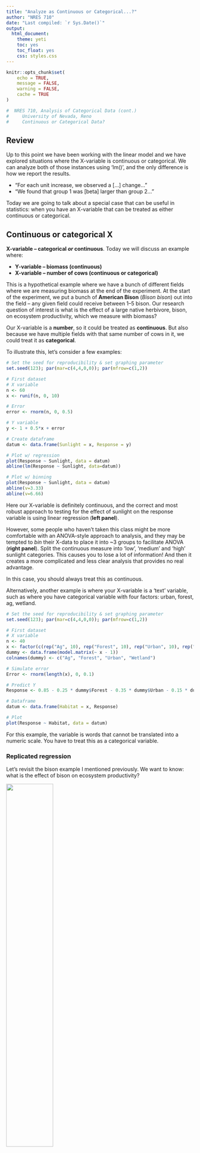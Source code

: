 ```yaml
---
title: "Analyze as Continuous or Categorical...?"
author: "NRES 710"
date: "Last compiled: `r Sys.Date()`"
output: 
  html_document: 
    theme: yeti
    toc: yes
    toc_float: yes
    css: styles.css
---
```


```r

knitr::opts_chunk$set(
	echo = TRUE,
	message = FALSE,
	warning = FALSE,
	cache = TRUE
)
```

```r

#  NRES 710, Analysis of Categorical Data (cont.)
#     University of Nevada, Reno
#     Continuous or Categorical Data?

```

## Review

Up to this point we have been working with the linear model and we have explored situations where the X-variable is continuous or categorical. We can analyze both of those instances using 'lm()', and the only difference is how we report the results. 

- "For each unit increase, we observed a [...] change..."
- "We found that group 1 was [beta] larger than group 2..."

Today we are going to talk about a special case that can be useful in statistics: when you have an X-variable that can be treated as either continuous or categorical.

## Continuous or categorical X

**X-variable -- categorical *or* continuous**. Today we will discuss an example where:

- **Y-variable -- biomass (continuous)**
- **X-variable -- number of cows (continuous or categorical)**

This is a hypothetical example where we have a bunch of different fields where we are measuring biomass at the end of the experiment. At the start of the experiment, we put a bunch of **American Bison** (*Bison bison*) out into the field -- any given field could receive between 1--5 bison. Our research question of interest is what is the effect of a large native herbivore, bison, on ecosystem productivity, which we measure with biomass?

Our X-variable is a **number**, so it could be treated as **continuous**. But also because we have multiple fields with that same number of cows in it, we could treat it as **categorical**.

To illustrate this, let's consider a few examples:

```r
# Set the seed for reproducibility & set graphing parameter
set.seed(123); par(mar=c(4,4,0,0)); par(mfrow=c(1,2))

# First dataset
# X variable
n <- 60
x <- runif(n, 0, 10)

# Error
error <- rnorm(n, 0, 0.5)

# Y variable
y <- 1 + 0.5*x + error

# Create dataframe
datum <- data.frame(Sunlight = x, Response = y)

# Plot w/ regression
plot(Response ~ Sunlight, data = datum)
abline(lm(Response ~ Sunlight, data=datum))

# Plot w/ binning
plot(Response ~ Sunlight, data = datum)
abline(v=3.33)
abline(v=6.66)
```

Here our X-variable is definitely continuous, and the correct and most robust approach to testing for the effect of sunlight on the response variable is using linear regression (**left panel**).

However, some people who haven't taken this class might be more comfortable with an ANOVA-style approach to analysis, and they may be tempted to *bin* their X-data to place it into ~3 groups to facilitate ANOVA (**right panel**). Split the continuous measure into 'low', 'medium' and 'high' sunlight categories. This causes you to lose a lot of information! And then it creates a more complicated and less clear analysis that provides no real advantage.

In this case, you should always treat this as continuous.

Alternatively, another example is where your X-variable is a 'text' variable, such as where you have categorical variable with four factors: urban, forest, ag, wetland.

```r
# Set the seed for reproducibility & set graphing parameter
set.seed(123); par(mar=c(4,4,0,0)); par(mfrow=c(1,2))

# First dataset
# X variable
n <- 40
x <- factor(c(rep("Ag", 10), rep("Forest", 10), rep("Urban", 10), rep("Wetland", 10)))
dummy <- data.frame(model.matrix(~ x - 1))
colnames(dummy) <- c("Ag", "Forest", "Urban", "Wetland")

# Simulate error
Error <- rnorm(length(x), 0, 0.1)

# Predict Y
Response <- 0.85 - 0.25 * dummy$Forest - 0.35 * dummy$Urban - 0.15 * dummy$Wetland + Error

# Dataframe
datum <- data.frame(Habitat = x, Response)

# Plot
plot(Response ~ Habitat, data = datum)
```

For this example, the variable is words that cannot be translated into a numeric scale. You have to treat this as a categorical variable.

### Replicated regression

Let's revisit the bison example I mentioned previously. We want to know: what is the effect of bison on ecosystem productivity?

![](pic_bison.png){width=50%}

Photo: Ted Naninga (iNaturalist)

For this example, we have a bunch of different fields where we put a bunch of American Bison (*Bison bison*) out into the fields, and any individual field could receive between 1--5 bison. Our data might look something like this:

```r
# Set the seed for reproducibility
set.seed(123)

# Graph
par(mar = c(4,4,1,0))

# Simulate the binomial X-variable (sex)
n <- 25
x <- c(rep(0, 5), rep(1, 5), rep(2, 5), rep(3, 5), rep(4, 5))

# error
error <- rnorm(n, 0, 0.2)

# Simulate continuous y-variable data
y <- 2 + x*0.3 + error

# Create dataframe
datum <- data.frame(Bison = x, Biomass = y)

# Plot
stripchart(Biomass ~ Bison, data = datum, vertical = TRUE, method = "jitter",
           pch = 19, xlab = "Number of bison", ylab = "Biomass (kg/ha)")
```

We measure the biomass in replicate areas with different numbers of bison. Some call this '**replicated regression**' (e.g., Cottingham et al. 2008). We could analyze this two ways:

1. As a continuous X-variable
2. As a categorical X-variable, with: 

Technically, this is not truly continuous, as you cannot have 1.5 bison in an area. Another X-variable, like fertilizer, could be continuous in this way. But if we ignore that technicality, these data look continuous and we could easily fit a regression line to the data.

Alternatively, we have a bunch of samples collected at each number of the X-variable. We could very easily treat this as a categorical variable -- and no binning would be necessary to do so; it's already set up as a categorical variable. So the second way to analyze these data would be as a categorical variable.

So with these two options in mind, how should we handle this variable? Continuous or categorical?

What would our linear model look like in both of these instances?

**$Y = \beta_0 + \beta_1 Bison + \epsilon \sim N(0, \sigma)$**

That's it! Our beta is our slope; with each one bison increase, the slope tells us how much more biomass we would get.

What if we treat the X as categorical?

**$Y = \beta_0 + \beta_1 Bison1 + \beta_2 Bison2 + \beta_3 Bison3 + \beta_4 Bison4 + \epsilon \sim N(0, \sigma)$**

In this case, our betas are the differences between groups. Beta1 is the difference between 0 and 1 bison, beta2 is the difference between 0 and 2 bison, so on so forth. If we want to know the differences between other pairs, we have to change the reference.

**Q:** So let's pose the question to you all: which of these approaches do you want to do? And why?

Truthfully, there is no right or wrong answer. You can do either one.

But let's draw up a list on the board weighing the pros and cons of both options.

```r
# Load necessary libraries
library(knitr)
library(kableExtra)

# Create the data frame
data <- data.frame(
  #Group = c("Normality", "Linearity", "Homoscedasticity", "No autocorrelation"),
  `Continuous X` = c("**Simple model - 1 beta**", "**No worries about inflating Type I error**", "**1 results sentence**",  "**Interpolation/extrapolation**", "Assumption of linearity", "**More power***"),
  `Categorical X` = c("Complicated - 3 betas", "Post-hoc test", "10 results sentences", "No predictions", "**No assumption of linearity**", "Less power*")
)

# Create the table
kable(data, col.names = c("Continuous X", "Categorical X")) %>%
  kable_styling(full_width = FALSE)

```

This last reason is the **most important reason** why you might want to use a continuous X variable. Since it only has 1 beta (effect), it will have **more power**! More power means you are more likely to have lower P-values and thus correctly reject the null hypothesis, when appropriate.

Why is that?

Everytime you add a beta to your model, it adds another *degree of freedom* to your model. This causes the model to eat up one of your samples and thus functionally decreases your sample size. And we've already talked at great length about how sample size influences p-values. By decreasing our sample size, we are less likely to recover a low p-value and correctly reject the null.

So, in the bison example, if you use this more complicated model, you have reduced your sample size by three. And because of that, it has less power.

Now, there is a caveat... hence the 'asterisk' above.

*If, and only if, the assumption of linearity is met.

If the assumption of linearity is not met, then we might have more power with the more complicated model.

### Example

What if our data looked like this:

```r
# Set the seed for reproducibility
set.seed(123)

# Graph
par(mar = c(4,4,1,0), mfrow=c(1,1))

# Simulate the binomial X-variable (sex)
n <- 25
x <- c(rep(0, 5), rep(1, 5), rep(2, 5), rep(3, 5), rep(4, 5))

# Error
error <- rnorm(n, 0, 0.2)

# Dummy code x
dummy <- data.frame(x = as.factor(x))
dummy <- data.frame(model.matrix(~ dummy$x - 1, data=dummy))
colnames(dummy) <- c("Zero", "One", "Two", "Three", "Four")

# Simulate continuous y-variable data
y <- 2 + dummy$One * 1 + dummy$Two * 2 + dummy$Three * 1 + dummy$Four * 0 + error

# Create dataframe
datum <- data.frame(Bison = x, Biomass = y)

# Plot
stripchart(Biomass ~ Bison, data = datum, vertical = TRUE, method = "jitter",
           pch = 19, xlab = "Number of bison", ylab = "Biomass (kg/ha)")
```

Maybe this could happen if there was some sort of *intermediate disturbance* that benefited biomass production.

**Q:** If you ran an ANOVA, would you detect a significant difference between these categorical groups? **YES**

**Q:** If you ran a regression, would you detect a significant difference between these categorical groups? **NO**

```r
# Aesthetics
par(mar = c(4,4,1,0), mfrow=c(1,1))

# Plot again
stripchart(Biomass ~ Bison, data = datum, vertical = TRUE, method = "jitter",
           pch = 19, xlab = "Number of bison", ylab = "Biomass (kg/ha)")

# Regression analysis
results <- lm(Biomass ~ Bison, data=datum)
abline(results)
```

This happens because the assumption of linearity is very clearly violated. There is significant variation among these data, but we are trying to fit a linear model -- a straight line -- to data that do not have a linear relationship.

In this case, it would be much better to consider X as a categorical variable, which will give us more Power to detect a significant relationship.

### What does this all mean?

If we go back to our list, it's pretty clear that treating X as a continuous variable is better in *many* ways -- unless the assumption of linearity is not met. If the assumption of linearity is not met, then we:

- no longer describe it with a simple linear equation
- lose power
- cannot make predictions because we fit a line to data rather than the necessary curve

These advantages fall apart if we don't have linear data.

**Recommendation: Always treat X-variable as continuous, unless treating as categorical 'significantly improves the fit of the model to the data' -- which will only happen if the relationship is non-linear**

This very nicely fits in with the principle of parsimony -- Occam's razor. 

**Occam's razor -- the world is simple, and it's best to use simple explanations to describe the world unless there is significant evidence that more complexity is needed.**

- Simple ideas are best, unless you can disprove the simple model in favor of a more complicated model.

What do we mean by 'significantly improve the fit'?

There is an idea in statistics (truism, axiom) that whenever you make a model more complex it will always improve the fit.

- With two points, adding a linear beta will connect them.
- With three points, adding a quadratic beta will connect them.
- With four points, adding a cubed-term will connect them.

So given that we can always improve a fit of a curve to points by increasing the complexity of the model, we want to demonstrate that it is a **significant improvement of fit**. We want to show that this variable isn't just improving fit, it is improving fit more than would be expected if the variable didn't have any explanatory value whatsoever.

### Testing model fit

A simple way that I was taught to do this is using an **'F-drop test'**. However, there is some confusion about what this is really called and names vary widely. Some other names include:

- **Extra sum of squares F-test**
- **Type III sum of squares test** (e.g., SAS)
- **Partial likelihood ratio test**

I prefer 'F-drop test' because this is how I was taught and it is an easy and simple term.

No matter what you call it, you are comparing a more complex model to a more simple model to test whether that more complex model is a significant improvement to the fit in the data.

In other words, we are comparing our simple model:

**$Y = \beta_0 + \beta_1 Bison + \epsilon \sim N(0, \sigma)$**

To the complex model:

**$Y = \beta_0 + \beta_1 Bison1 + \beta_2 Bison2 + \beta_3 Bison3 + \beta_4 Bison4 + \epsilon \sim N(0, \sigma)$**

And asking ourselves: do we need these extra betas?

Another way of thinking about it is that we are testing the null hypothesis that these extra betas are all equal to zero:

$H_0: \beta_2 + \beta_3 + \beta_4 = 0$

You might be scratching your head and thinking: the meanings of $\beta_1$ are different between the two models... That's okay, the meanings of these two betas can be different. The question here is whether we need additional betas beyond that first one to improve the fit of the model.

Final thought: you will only reject the null when the more complicated model is a better fit to the data. When that happens, what does that mean about the relationship between X and Y?

Our data are significantly nonlinear! By comparing these two models, we can use this as a way to test for non-linearity. 

### Summary

We are talking about a continuous X variable that could also be treated as a categorical variable -- either way is appropriate. Generally, the recommendation is treat it as continuous, unless it is a significant improvement in the fit of the data to treat it as categorical. We can evaluate this using an 'F-drop' test.

## Comparing model fit in R

Let's briefly examine truth. We can peak at the code I used to simulate it.

Here is the [dataset(s) of interest](lecture_11_dataset1.csv)

```r
### Code for F-Drop tests

# Read in the data
datum <- read.csv("lecture_11_dataset1.csv")
head(datum)

# Plot the data
plot(Biomass ~ Bison, data = datum)
# In this case, R saws numbers in the 'Bison' column and treated the variable as continuous

# Plot the data with X as a categorical variable
plot(Biomass ~ as.factor(Bison), data = datum)
# Use the as.factor function to get R to treat variable as a categorical variable
# We could have manually created categorical variable or dummy-coded variables in Excel, but
# using as.factor is much easier.
# We could also also create a new variable and save it in our 'datum'

# Run a regression, where we treat Bison as continuous
results <- lm(Biomass ~ Bison, data = datum)
summary(results)
# Bison is continuous, because R saw numbers for that variable
# We know this because we only got 1 beta from the analysis

# Residuals plot
plot(residuals(results) ~ datum$Bison)
# Error in data appear normally distributed, etc.

# Run an ANOVA - treat Bison as categorical
results2 <- lm(Biomass ~ as.factor(Bison), data = datum)
# use the as.factor function to get R to treat 'Bison' as continuous
summary(results2)

# Conduct the f-drop test
anova(results2, results)
# The two models we have are the arguments
# Usually, you should list the more complicated model first
# Note: the two models can't have the same number of parameters
# A significant p-value means the more complex model is a significant improvement in fit
# A non-significant p-value means the simpler model is adequate
# Note: RSS (which is the same thing as SSE) is always lower in the more complex model

```

The F-drop tests compares the residual sum of squares (RSS) of the two models and asks: how much does the sum of squares change when we add all those variables? Does it change a lot, such that there is a significant improvement in fit? Or did it not really decrease that much error?

In this case, it didn't change the error that much, and the test did not recover a significant improvement in model fit by the more complex model. Therefore, the more complicated model does not significantly improve the fit to the data.

### F-drop rules:

**If P < 0.05, the complex model is a significant improvement (better) in fit.**

**If P > 0.05, the complex model is *not* a significant improvement in fit; the simpler model is adequate.**

This does not mean the simpler model is *better*; it is **adequate**. The simpler model will never be better, as the more complex model will always be better due to the extra parameters. The question is: is the complex model significantly better, or is the simple model adequate.

As always, the limitations of p-values apply here: sample sizes, effect sizes, etc.

Now, let's consider another scenario. What if our data really looked like the second example from above? Here is the [dataset(lecture_11_dataset2.csv).

```r
# Read in the data
datum <- read.csv("lecture_11_dataset2.csv")
head(datum)

# Plot the data
plot(Biomass ~ Bison, data = datum)

```

We know that fitting a line to this data is not a good fit, and we also know that a categorical approach would also fit this data pretty well.

But what about an in-between approach, where we fit one line but it is non-linear?

### Quadratics

One of the easiest ways to fit a non-linear line to your data is using a **quadratic** approach.

- A bit of a caveat: a quadratic may not be a good mechanistic explanation, because there are very few things in ecology that follow quadratic equations and they are hard to interpret. But, they can be good descriptions of your data.

**$Y = \beta_0 + \beta_1 Bison + \beta_2 Bison^2 + \epsilon \sim N(0, \sigma)$**

Notice that this curve has the advantage of **no assumption of linearity** and also doesn't use nearly as many betas as treating X as categorical. In those ways, it is a good compromise between the two options we have discussed so far.

```r
# BONUS: How to fit a quadratic curve to data when x is continuous

# Fit a linear model
results <- lm(Biomass ~ Bison, data = datum)

#Fit a quadratic curve to data when x is continuous
results3 <- lm(Biomass ~ Bison + I(Bison^2), data = datum)
anova(results3, results)

```

The quadratic model is the more complicated model here, because it has more parameters than the linear model.

The quadratic model is a **significant improvement** in model fit compared to the simple linear model.

We can use this approach to compare any two models, as long as one model is more complicated than the other. We cannot compare models that have the same number of effects (betas).

**Important point:** when comparing two models, we need to make sure the datasets are exactly the same. If you use different datasets for two models, you can't compare those two models using this approach and other approaches we will explore in the semester.

### Marginal p-values

So far in this class, we have always calculated p-values the same way: by comparing a model with that variable, to one without that variable. But I haven't explained how this works yet...

When we ran the F-drop test above, we compared two models:

Simple model: **$Y = \beta_0 + \beta_1 Bison + \epsilon \sim N(0, \sigma)$**

More complex model: **$Y = \beta_0 + \beta_1 Bison + \beta_2 Bison^2 + \epsilon \sim N(0, \sigma)$**

This test evaluates the significance of the additional quadratic beta. Is this $\beta_2$ significantly different from zero?

We can also do an F-drop test comparing these two models:

Complex model: **$Y = \beta_0 + \beta_1 Bison + \epsilon \sim N(0, \sigma)$**

Simple model: **$Y = \beta_0 + \epsilon \sim N(0, \sigma)$**

An F-drop test evaluates whether $\beta_1$ is significantly different from zero.

In truth, this is what the p-value from our simple linear regression analysis is evaluating!

```r
# Read in dataset 1
datum <- read.csv("lecture_11_dataset1.csv")

# Simple linear model
results <- lm(Biomass ~ Bison, data = datum)
summary(results)



```

This p-value is called a **marginal p-value** and is asking whether or how much that additional parameter marginally improves the fit to the data beyond the simpler model without that variable. (This is also called Type III Sum of Squares). It is essentially an F-drop test that is built into our linear model. 

So, anytime you need a p-value, if R gives it to you, it is most likely giving you a marginal p-value.

Next class, we will explore more situations around this topic.

<br>

## Truth

Here is code to simulate the data we analyzed in this lecture.

```r
###################### 'Truth' ######################## 
### Lecture 11: code to simulate data for F-drop tests 

# Set the seed for reproducibility
set.seed(111)

## First dataset
# X variable
Bison <- c(rep(0, 8), rep(1, 8), rep(2, 8), rep(3, 8), rep(4, 8))

# Error
error <- rnorm(length(Bison), 0, 0.5)

# Y variable
Biomass <- 6 - 0.8*Bison + error

# Create dataframe
datum <- data.frame(Bison, Biomass)

# Save the CSV file
write.csv(datum, "lecture_11_dataset1.csv", row.names = FALSE)

## Second dataset
# X variable
n <- 25
x <- c(rep(0, 5), rep(1, 5), rep(2, 5), rep(3, 5), rep(4, 5))

# Error
error <- rnorm(n, 0, 0.2)

# Dummy code x
dummy <- data.frame(x = as.factor(x))
dummy <- data.frame(model.matrix(~ dummy$x - 1, data=dummy))
colnames(dummy) <- c("Zero", "One", "Two", "Three", "Four")

# Simulate continuous y-variable data
y <- 2 + dummy$One * 1 + dummy$Two * 2 + dummy$Three * 1 + dummy$Four * 0 + error

# Create dataframe
datum <- data.frame(Bison = x, Biomass = y)

# Save the CSV file
write.csv(datum, "lecture_11_dataset2.csv", row.names = FALSE)
```

[--go to next lecture--](lecture_12.html)
